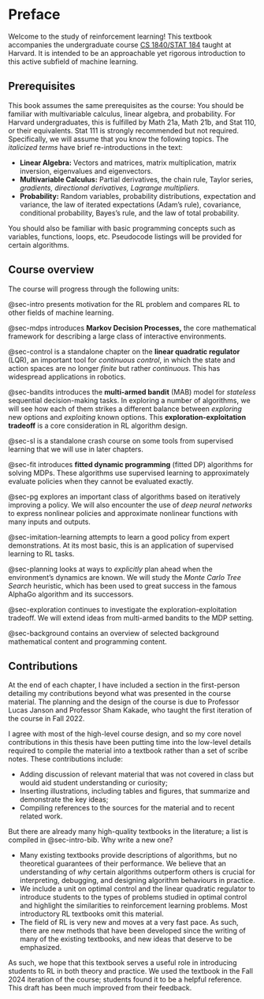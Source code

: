 # Preface {.unnumbered}

Welcome to the study of reinforcement learning!
This textbook accompanies the undergraduate course [CS 1840/STAT 184](http://lucasjanson.fas.harvard.edu/courses/CS_Stat_184_0.html) taught at Harvard.
It is intended to be an approachable yet rigorous introduction to this active subfield of machine learning.


## Prerequisites

This book assumes the same prerequisites as the course:
You should be familiar with multivariable calculus, linear algebra, and probability.
For Harvard undergraduates, this is fulfilled by Math 21a, Math 21b, and Stat 110, or their equivalents.
Stat 111 is strongly recommended but not required.
Specifically, we will assume that you know the following topics. The _italicized terms_ have brief re-introductions in the text:

-   **Linear Algebra:** Vectors and matrices, matrix multiplication, matrix
    inversion, eigenvalues and eigenvectors.
-   **Multivariable Calculus:** Partial derivatives, the chain rule, Taylor series, _gradients, directional derivatives, Lagrange multipliers._
-   **Probability:** Random variables, probability distributions,
    expectation and variance, the law of iterated expectations (Adam's rule), covariance,
    conditional probability, Bayes's rule, and the law of total probability.

You should also be familiar with basic programming concepts
such as variables, functions, loops, etc.
Pseudocode listings will be provided for certain algorithms.


## Course overview

The course will progress through the following units:

@sec-intro presents motivation for the RL problem and compares RL to other fields of machine learning.

@sec-mdps introduces **Markov Decision Processes,**
the core mathematical framework for describing a large class of interactive environments.

@sec-control is a standalone chapter on the **linear quadratic regulator** (LQR),
an important tool for *continuous control*,
in which the state and action spaces are no longer _finite_ but rather _continuous_.
This has widespread applications in robotics.

@sec-bandits introduces the **multi-armed bandit** (MAB) model for _stateless_ sequential decision-making tasks.
In exploring a number of algorithms,
we will see how each of them strikes a different balance between _exploring_ new options and _exploiting_ known options.
This **exploration-exploitation tradeoff** is a core consideration in RL algorithm design.

@sec-sl is a standalone crash course on some tools from supervised learning that we will use in later chapters.

@sec-fit introduces **fitted dynamic programming** (fitted DP) algorithms for solving MDPs.
These algorithms use supervised learning to approximately evaluate policies when they cannot be evaluated exactly.

@sec-pg explores an important class of algorithms based on iteratively improving a policy.
We will also encounter the use of _deep neural networks_
to express nonlinear policies and approximate nonlinear functions with many inputs and outputs.

@sec-imitation-learning attempts to learn a good policy from expert demonstrations.
At its most basic, this is an application of supervised learning to RL tasks.

@sec-planning looks at ways to _explicitly_ plan ahead when the environment's dynamics are known.
We will study the _Monte Carlo Tree Search_ heuristic,
which has been used to great success in the famous AlphaGo algorithm and its successors.

@sec-exploration continues to investigate the exploration-exploitation tradeoff.
We will extend ideas from multi-armed bandits to the MDP setting.

@sec-background contains an overview of selected background mathematical content and programming content.




::: {.content-visible when-profile="thesis"}
## Contributions

At the end of each chapter,
I have included a section in the first-person
detailing my contributions beyond what was presented in the course material.
The planning and the design of the course is due to Professor Lucas Janson
and Professor Sham Kakade,
who taught the first iteration of the course in Fall 2022.

I agree with most of the high-level course design,
and so my core novel contributions in this thesis
have been putting time into the low-level details
required to compile the material into a textbook
rather than a set of scribe notes.
These contributions include:

-   Adding discussion of relevant material that was not covered in class
    but would aid student understanding or curiosity;
-   Inserting illustrations, including tables and figures,
    that summarize and demonstrate the key ideas;
-   Compiling references to the sources for the material
    and to recent related work.

But there are already many high-quality textbooks in the literature;
a list is compiled in @sec-intro-bib.
Why write a new one?

-   Many existing textbooks provide descriptions of algorithms,
    but no theoretical guarantees of their performance.
    We believe that an understanding of _why_ certain algorithms outperform others
    is crucial for interpreting, debugging, and designing algorithm behaviours in practice.
-   We include a unit on optimal control and the linear quadratic regulator
    to introduce students to the types of problems studied in optimal control
    and highlight the similarities to reinforcement learning problems.
    Most introductory RL textbooks omit this material.
-   The field of RL is very new and moves at a very fast pace.
    As such, there are new methods that have been developed since the writing of many of the existing textbooks,
    and new ideas that deserve to be emphasized.

As such, we hope that this textbook serves a useful role
in introducing students to RL in both theory and practice.
We used the textbook in the Fall 2024 iteration of the course;
students found it to be a helpful reference.
This draft has been much improved from their feedback.
:::

